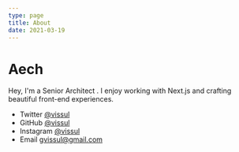 ```yaml
---
type: page
title: About
date: 2021-03-19
---
```


# Aech

Hey, I'm a Senior  Architect . I enjoy working with Next.js and crafting beautiful front-end experiences.


- Twitter [@vissul](https://twitter.com/vissul)
- GitHub [@vissul](https://github.com/vissul)
- Instagram [@vissul](https://instagram.com/vissul)
- Email gvissul@gmail.com
